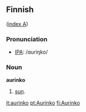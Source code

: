 ==Finnish==
([[Wiktionary:Finnish_index_a|index A]])

===Pronunciation===
*[[Pronunciation guide|IPA]]: /&#593;uri&#331;ko/

===Noun===
'''aurinko'''
# [[sun]].

[[it:aurinko]]
[[pt:Aurinko]]
[[fi:Aurinko]]
